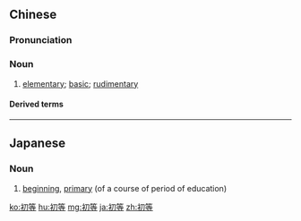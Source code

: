 ==Chinese==
{{zh-forms}}

===Pronunciation===
{{zh-pron
|m=chūděng
|c=co1 dang2
|cat=n
}}

===Noun===
{{zh-noun}}

# [[elementary]]; [[basic]]; [[rudimentary]]

====Derived terms====
{{zh-der|初等教育|初等函數}}

----

==Japanese==
{{ja-kanjitab|しょ|とう|yomi=o}}

===Noun===
{{ja-noun|しょとう}}

# {{lb|ja|education|sort=しょとう}} [[beginning]], [[primary]] (of a course of period of education)

[[ko:初等]]
[[hu:初等]]
[[mg:初等]]
[[ja:初等]]
[[zh:初等]]